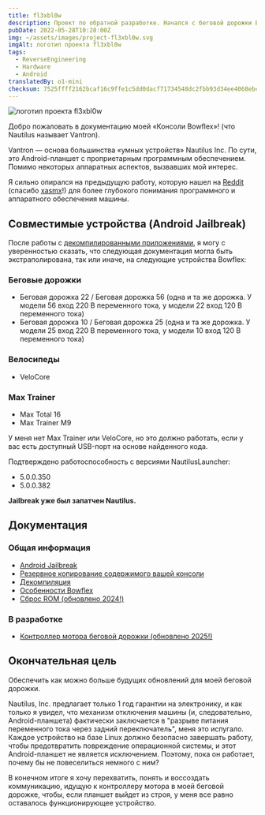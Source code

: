 ```yaml
---
title: fl3xbl0w
description: Проект по обратной разработке. Начался с беговой дорожки Bowflex 22, но в итоге был унифицирован для любой машины с Android, продаваемой Nautilus Inc. (Nautilus, Bowflex, Schwinn).
pubDate: 2022-05-28T10:28:00Z
img: ~/assets/images/project-fl3xbl0w.svg
imgAlt: логотип проекта fl3xbl0w
tags:
  - ReverseEngineering
  - Hardware
  - Android
translatedBy: o1-mini
checksum: 7525ffff2162bcaf16c9ffe1c5dd0dacf71734548dc2fbb93d34ee4068ebc79d
---
```



<Image src={HeaderImage} alt="логотип проекта fl3xbl0w" format="webp" width={800} />

Добро пожаловать в документацию моей «Консоли Bowflex»! (что Nautilus называет Vantron).

Vantron — основа большинства «умных устройств» Nautilus Inc. По сути, это Android-планшет с проприетарным программным обеспечением. Помимо некоторых аппаратных аспектов, вызвавших мой интерес.

Я сильно опирался на предыдущую работу, которую нашел на [Reddit](https://www.reddit.com/r/Bowflex/comments/mi8wdo/unlocking_bowflex_velocore/) (спасибо [xasmx](https://www.reddit.com/user/xasmx/)!) для более глубокого понимания программного и аппаратного обеспечения машины.

## Совместимые устройства (Android Jailbreak)

После работы с <a href="/ru/projects/fl3xbl0w/decompiling" target="_self">декомпилированными приложениями</a>, я могу с уверенностью сказать, что следующая документация могла быть экстраполирована, так или иначе, на следующие устройства Bowflex:

### Беговые дорожки

- Беговая дорожка 22 / Беговая дорожка 56 (одна и та же дорожка. У модели 56 вход 220 В переменного тока, у модели 22 вход 120 В переменного тока)
- Беговая дорожка 10 / Беговая дорожка 25 (одна и та же дорожка. У модели 25 вход 220 В переменного тока, у модели 10 вход 120 В переменного тока)

### Велосипеды

- VeloCore

### Max Trainer

- Max Total 16
- Max Trainer M9

У меня нет Max Trainer или VeloCore, но это должно работать, если у вас есть доступный USB-порт на основе найденного кода.

Подтверждено работоспособность с версиями NautilusLauncher:

- 5.0.0.350
- 5.0.0.382

**Jailbreak уже был запатчен Nautilus.**

## Документация

### Общая информация

- <a href="/ru/projects/fl3xbl0w/jailbreak" target="_self">
    Android Jailbreak
  </a>
- <a href="/ru/projects/fl3xbl0w/backup" target="_self">
    Резервное копирование содержимого вашей консоли
  </a>
- <a href="/ru/projects/fl3xbl0w/decompiling" target="_self">
    Декомпиляция
  </a>
- <a href="/ru/projects/fl3xbl0w/quirks" target="_self">
    Особенности Bowflex
  </a>
- <a href="/ru/projects/fl3xbl0w/romdump" target="_self">
    Сброс ROM (обновлено 2024!)
  </a>

### В разработке

- <a href="/ru/projects/fl3xbl0w/treadmotor" target="_self">
    Контроллер мотора беговой дорожки (обновлено 2025!)
  </a>

## Окончательная цель

Обеспечить как можно больше будущих обновлений для моей беговой дорожки.

Nautilus, Inc. предлагает только 1 год гарантии на электронику, и как только я увидел, что механизм отключения машины (и, следовательно, Android-планшета) фактически заключается в "разрыве питания переменного тока через задний переключатель", меня это испугало. Каждое устройство на базе Linux должно безопасно завершать работу, чтобы предотвратить повреждение операционной системы, и этот Android-планшет не является исключением. Поэтому, пока он работает, почему бы не повеселиться немного с ним?

В конечном итоге я хочу перехватить, понять и воссоздать коммуникацию, идущую к контроллеру мотора в моей беговой дорожке, чтобы, если планшет выйдет из строя, у меня все равно оставалось функционирующее устройство.
